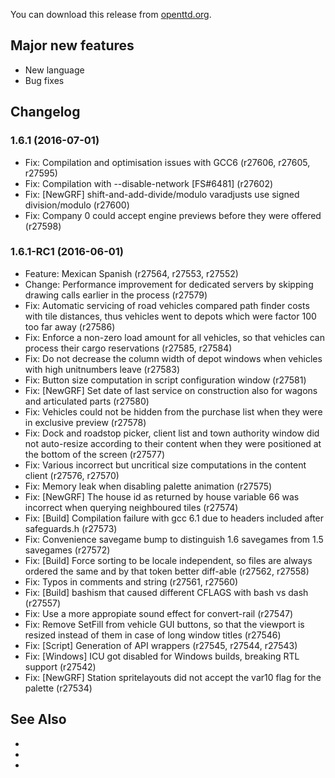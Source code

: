 {{en/-}}
{{en/Archive/OpenTTD/Navigation}}

{{en/Archive/OpenTTD/NaviPrevNext|prev=en/Archive/OpenTTD/OpenTTD 1.6.0|next=en/Archive/OpenTTD/OpenTTD 1.7.0|date=2016-07-01}}

You can download this release from [http://www.openttd.org/en/download-stable/1.6.1 openttd.org].

==Major new features==
* New language
* Bug fixes

==Changelog==
===1.6.1 (2016-07-01)===
* Fix: Compilation and optimisation issues with GCC6 (r27606, r27605, r27595)
* Fix: Compilation with --disable-network [FS#6481] (r27602)
* Fix: [NewGRF] shift-and-add-divide/modulo varadjusts use signed division/modulo (r27600)
* Fix: Company 0 could accept engine previews before they were offered (r27598)


===1.6.1-RC1 (2016-06-01)===
* Feature: Mexican Spanish (r27564, r27553, r27552)
* Change: Performance improvement for dedicated servers by skipping drawing calls earlier in the process {{en/Flyspray|6402}} (r27579)
* Fix: Automatic servicing of road vehicles compared path finder costs with tile distances, thus vehicles went to depots which were factor 100 too far away {{en/Flyspray|6410}} (r27586)
* Fix: Enforce a non-zero load amount for all vehicles, so that vehicles can process their cargo reservations {{en/Flyspray|6437}} (r27585, r27584)
* Fix: Do not decrease the column width of depot windows when vehicles with high unitnumbers leave {{en/Flyspray|6415}} (r27583)
* Fix: Button size computation in script configuration window {{en/Flyspray|6461}} (r27581)
* Fix: [NewGRF] Set date of last service on construction also for wagons and articulated parts {{en/Flyspray|6395}} (r27580)
* Fix: Vehicles could not be hidden from the purchase list when they were in exclusive preview {{en/Flyspray|6454}} (r27578)
* Fix: Dock and roadstop picker, client list and town authority window did not auto-resize according to their content when they were positioned at the bottom of the screen {{en/Flyspray|6386}} (r27577)
* Fix: Various incorrect but uncritical size computations in the content client {{en/Flyspray|6449}} (r27576, r27570)
* Fix: Memory leak when disabling palette animation {{en/Flyspray|6404}} (r27575)
* Fix: [NewGRF] The house id as returned by house variable 66 was incorrect when querying neighboured tiles {{en/Flyspray|6432}} (r27574)
* Fix: [Build] Compilation failure with gcc 6.1 due to headers included after safeguards.h {{en/Flyspray|6467}} (r27573)
* Fix: Convenience savegame bump to distinguish 1.6 savegames from 1.5 savegames {{en/Flyspray|6442}} (r27572)
* Fix: [Build] Force sorting to be locale independent, so files are always ordered the same and by that token better diff-able (r27562, r27558)
* Fix: Typos in comments and string (r27561, r27560)
* Fix: [Build] bashism that caused different CFLAGS with bash vs dash (r27557)
* Fix: Use a more appropiate sound effect for convert-rail (r27547)
* Fix: Remove SetFill from vehicle GUI buttons, so that the viewport is resized instead of them in case of long window titles (r27546)
* Fix: [Script] Generation of API wrappers (r27545, r27544, r27543)
* Fix: [Windows] ICU got disabled for Windows builds, breaking RTL support {{en/Flyspray|6427}} (r27542)
* Fix: [NewGRF] Station spritelayouts did not accept the var10 flag for the palette {{en/Flyspray|6435}} (r27534)

==See Also==
* {{en/Forum|topic=74876|Forum topic for 1.6.1}}
* {{en/OTTDNewsArticle|227|The 1.6.1 news article}}
* {{en/OTTDNewsArticle|226|The 1.6.1-RC1 news article}}